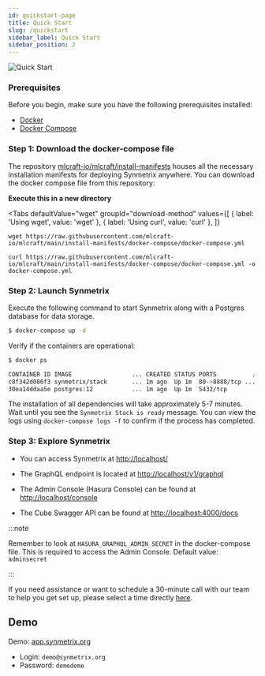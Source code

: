 ```yaml
---
id: quickstart-page
title: Quick Start
slug: /quickstart
sidebar_label: Quick Start
sidebar_position: 2
---
```


![Quick Start](/docs/data/start.png)

### Prerequisites

Before you begin, make sure you have the following prerequisites installed:

- [Docker](https://docs.docker.com/install)
- [Docker Compose](https://docs.docker.com/compose/install)

### Step 1: Download the docker-compose file

The repository [mlcraft-io/mlcraft/install-manifests](https://github.com/mlcraft-io/mlcraft/tree/main/install-manifests) houses all the necessary installation manifests for deploying Synmetrix anywhere. You can download the docker compose file from this repository:

**Execute this in a new directory**

<Tabs
  defaultValue="wget"
  groupId="download-method"
  values={[
    { label: 'Using wget', value: 'wget' },
    { label: 'Using curl', value: 'curl' },
  ]}
>
  <TabItem value="wget" markdown={true}>

    wget https://raw.githubusercontent.com/mlcraft-io/mlcraft/main/install-manifests/docker-compose/docker-compose.yml
    

  </TabItem>
  <TabItem value="curl" markdown={true}>

    curl https://raw.githubusercontent.com/mlcraft-io/mlcraft/main/install-manifests/docker-compose/docker-compose.yml -o docker-compose.yml
    
  </TabItem>
</Tabs>




### Step 2: Launch Synmetrix

Execute the following command to start Synmetrix along with a Postgres database for data storage.

```bash
$ docker-compose up -d
```

Verify if the containers are operational:

```bash
$ docker ps

CONTAINER ID IMAGE                 ... CREATED STATUS PORTS          ...
c8f342d086f3 synmetrix/stack       ... 1m ago  Up 1m  80->8888/tcp ...
30ea14ddaa5e postgres:12           ... 1m ago  Up 1m  5432/tcp    
```

The installation of all dependencies will take approximately 5-7 minutes. Wait until you see the `Synmetrix Stack is ready` message. You can view the logs using `docker-compose logs -f` to confirm if the process has completed.


### Step 3: Explore Synmetrix

* You can access Synmetrix at [http://localhost/](http://localhost/)

* The GraphQL endpoint is located at [http://localhost/v1/graphql](http://localhost/v1/graphql)

* The Admin Console (Hasura Console) can be found at [http://localhost/console](http://localhost/console)

* The Cube Swagger API can be found at [http://localhost:4000/docs](http://localhost:4000/docs)


:::note

Remember to look at `HASURA_GRAPHQL_ADMIN_SECRET` in the docker-compose file. This is required to access the Admin Console. Default value: `adminsecret`

:::



If you need assistance or want to schedule a 30-minute call with our team to help you get set up, please select a time directly [here](https://cal.com/synmetrix/30min).


## Demo

Demo: [app.synmetrix.org](https://app.synmetrix.org)

* Login: `demo@synmetrix.org`
* Password: `demodemo`


